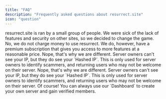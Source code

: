 ```yaml
---
title: "FAQ"
description: "Frequently asked questions about resurrect.site"
icon: "question"
---
```


<AccordionGroup>
    <Accordion icon="people" title="Who runs resurrect.site?">
        resurrect.site is ran by a small group of people. We were sick of the
        lack of features and security on other sites, so we decided to change
        the game.
    </Accordion>
    <Accordion icon="money-bill" title="Do you charge money to use resurrect?">
        No, we do not charge money to use resurrect. We do, however, have a
        premium subscription that gives you access to more features at a
        reasonable price.
    </Accordion>
    <Accordion
        icon="wifi"
        title="I've just verified on a server, do they have my IP?"
    >
        Nope, that's why we are different. Server owners can't see your IP, but
        they do see your `Hashed IP`. This is only used for server owners to
        identify scammers, and returning users who may not be welcome on their
        server.
    </Accordion>
    <Accordion
        icon="wifi"
        title="I've just verified on a server, do they have my IP?"
    >
        Nope, that's why we are different. Server owners can't see your IP, but
        they do see your `Hashed IP`. This is only used for server owners to
        identify scammers, and returning users who may not be welcome on their
        server.
    </Accordion>
    <Accordion icon="box" title="I want to use this for myself, can I?">
        Of course! You can always use our `Dashboard` to create your own server
        and gain verified members.
    </Accordion>
</AccordionGroup>
